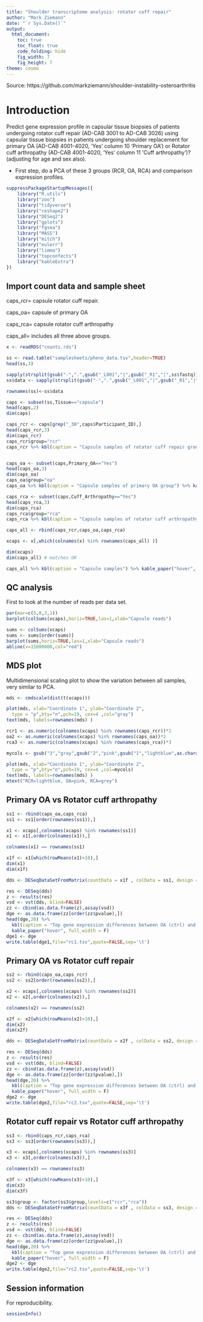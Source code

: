 ```yaml
---
title: "Shoulder transcriptome analysis: rotator cuff repair"
author: "Mark Ziemann"
date: "`r Sys.Date()`"
output:
  html_document:
    toc: true
    toc_float: true
    code_folding: hide
    fig_width: 7
    fig_height: 7
theme: cosmo
---
```


Source: https://github.com/markziemann/shoulder-instability-osteroarthritis

# Introduction

Predict gene expression profile in capsular tissue biopsies of patients undergoing rotator
cuff repair (AD-CAB 3001 to AD-CAB 3026) using capsular tissue biopsies in patients undergoing
shoulder replacement for primary OA (AD-CAB 4001-4020, 'Yes' column 10 'Primary OA') or
Rotator cuff arthropathy (AD-CAB 4001-4020, 'Yes' column 11 'Cuff arthropathy')?
(adjusting for age and sex also).

* First step, do a PCA of these 3 groups (RCR, OA, RCA) and comparison expression profiles.

```r

suppressPackageStartupMessages({
    library("R.utils")
    library("zoo")
    library("tidyverse")
    library("reshape2")
    library("DESeq2")
    library("gplots")
    library("fgsea")
    library("MASS")
    library("mitch")
    library("eulerr")
    library("limma")
    library("topconfects")
    library("kableExtra")
})

```

## Import count data and sample sheet

caps_rcr= capsule rotator cuff repair.

caps_oa= capsule of primary OA

caps_rca= capsule rotator cuff arthropathy

caps_all= includes all three above groups.

```r

x <- readRDS("counts.rds")

ss <- read.table("samplesheets/pheno_data.tsv",header=TRUE)
head(ss,3)

sapply(strsplit(gsub("-",".",gsub("_L001","|",gsub("_R1","|",ss$fastq))),"\\|"),"[[",1) %in% colnames(x)
ss$data <- sapply(strsplit(gsub("-",".",gsub("_L001","|",gsub("_R1","|",ss$fastq))),"\\|"),"[[",1) 

rownames(ss)<-ss$data

caps <- subset(ss,Tissue=="capsule")
head(caps,2)
dim(caps)

caps_rcr <- caps[grep("_30",caps$Participant_ID),]
head(caps_rcr,3)
dim(caps_rcr)
caps_rcr$group="rcr"
caps_rcr %>% kbl(caption = "Capsule samples of rotator cuff repair group") %>% kable_paper("hover", full_width = F)


caps_oa <- subset(caps,Primary_OA=="Yes")
head(caps_oa,3)
dim(caps_oa)
caps_oa$group="oa"
caps_oa %>% kbl(caption = "Capsule samples of primary OA group") %>% kable_paper("hover", full_width = F)

caps_rca <- subset(caps,Cuff_Arthropathy=="Yes")
head(caps_rca,3)
dim(caps_rca)
caps_rca$group="rca"
caps_rca %>% kbl(caption = "Capsule samples of rotator cuff arthropathy group") %>% kable_paper("hover", full_width = F)

caps_all <- rbind(caps_rcr,caps_oa,caps_rca)

xcaps <- x[,which(colnames(x) %in% rownames(caps_all) )]

dim(xcaps)
dim(caps_all) # matches OK

caps_all %>% kbl(caption = "Capsule samples") %>% kable_paper("hover", full_width = F)

```

## QC analysis

First to look at the number of reads per data set.

```r

par(mar=c(5,8,3,1))
barplot(colSums(xcaps),horiz=TRUE,las=1,xlab="Capsule reads")

sums <- colSums(xcaps)
sums <- sums[order(sums)]
barplot(sums,horiz=TRUE,las=1,xlab="Capsule reads")
abline(v=15000000,col="red")

```

## MDS plot

Multidimensional scaling plot to show the variation between all samples, very similar to PCA.

```r

mds <- cmdscale(dist(t(xcaps)))

plot(mds, xlab="Coordinate 1", ylab="Coordinate 2",
  type = "p",bty="n",pch=19, cex=4 ,col="gray")
text(mds, labels=rownames(mds) )

rcr1 <- as.numeric(colnames(xcaps) %in% rownames(caps_rcr))*1
oa2 <- as.numeric(colnames(xcaps) %in% rownames(caps_oa))*2
rca3 <- as.numeric(colnames(xcaps) %in% rownames(caps_rca))*3

mycols <- gsub("3","gray",gsub("2","pink",gsub("1","lightblue",as.character(rcr1+oa2+rca3))))

plot(mds, xlab="Coordinate 1", ylab="Coordinate 2",
  type = "p",bty="n",pch=19, cex=4 ,col=mycols)
text(mds, labels=rownames(mds) )
mtext("RCR=lightblue, OA=pink, RCA=grey")

```

## Primary OA vs Rotator cuff arthropathy

```r

ss1 <- rbind(caps_oa,caps_rca)
ss1 <- ss1[order(rownames(ss1)),]

x1 <- xcaps[,colnames(xcaps) %in% rownames(ss1)]
x1 <- x1[,order(colnames(x1)),]

colnames(x1) == rownames(ss1)

x1f <- x1[which(rowMeans(x1)>10),]
dim(x1)
dim(x1f)

dds <- DESeqDataSetFromMatrix(countData = x1f , colData = ss1, design = ~ Age +Sex + Cuff_Arthropathy )

res <- DESeq(dds)
z <- results(res)
vsd <- vst(dds, blind=FALSE)
zz <- cbind(as.data.frame(z),assay(vsd))
dge <- as.data.frame(zz[order(zz$pvalue),])
head(dge,20) %>%
  kbl(caption = "Top gene expression differences between OA (ctrl) and Rotator cuff arthropathy (case)") %>%
  kable_paper("hover", full_width = F)
dge1 <- dge
write.table(dge1,file="rc1.tsv",quote=FALSE,sep='\t')

```

## Primary OA vs Rotator cuff repair

```r

ss2 <- rbind(caps_oa,caps_rcr)
ss2 <- ss2[order(rownames(ss2)),]

x2 <- xcaps[,colnames(xcaps) %in% rownames(ss2)]
x2 <- x2[,order(colnames(x2)),]

colnames(x2) == rownames(ss2)

x2f <- x2[which(rowMeans(x2)>10),]
dim(x2)
dim(x2f)

dds <- DESeqDataSetFromMatrix(countData = x2f , colData = ss2, design = ~ Age +Sex + group )

res <- DESeq(dds)
z <- results(res)
vsd <- vst(dds, blind=FALSE)
zz <- cbind(as.data.frame(z),assay(vsd))
dge <- as.data.frame(zz[order(zz$pvalue),])
head(dge,20) %>%
  kbl(caption = "Top gene expression differences between OA (ctrl) and Rotator cuff repair (case)") %>%
  kable_paper("hover", full_width = F)
dge2 <- dge
write.table(dge2,file="rc2.tsv",quote=FALSE,sep='\t')

```

## Rotator cuff repair vs Rotator cuff arthropathy

```r

ss3 <- rbind(caps_rcr,caps_rca)
ss3 <- ss3[order(rownames(ss3)),]

x3 <- xcaps[,colnames(xcaps) %in% rownames(ss3)]
x3 <- x3[,order(colnames(x3)),]

colnames(x3) == rownames(ss3)

x3f <- x3[which(rowMeans(x3)>10),]
dim(x3)
dim(x3f)

ss3$group <- factor(ss3$group,levels=c("rcr","rca"))
dds <- DESeqDataSetFromMatrix(countData = x3f , colData = ss3, design = ~ Age +Sex + group )

res <- DESeq(dds)
z <- results(res)
vsd <- vst(dds, blind=FALSE)
zz <- cbind(as.data.frame(z),assay(vsd))
dge <- as.data.frame(zz[order(zz$pvalue),])
head(dge,20) %>%
  kbl(caption = "Top gene expression differences between OA (ctrl) and Rotator cuff repair (case)") %>%
  kable_paper("hover", full_width = F)
dge2 <- dge
write.table(dge2,file="rc2.tsv",quote=FALSE,sep='\t')

```
## Session information

For reproducibility.

```r

sessionInfo()

```
